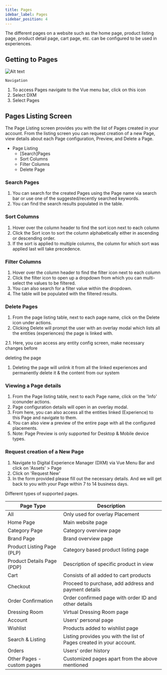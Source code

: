 ```yaml
---
title: Pages
idebar_label: Pages
sidebar_position: 4
---
```


<head>
  <title> Pages </title>
  <meta
    name="description"
    content="Ionic Platform service can be used to get information about your current device. With this information you can completely customize your app to fit any device."
  />
</head>

The different pages on a website such as the home page, product listing page, product detail page, cart page, etc. can be configured to be used in experiences.

## Getting to Pages

![Alt text](https://d1r1e7xjkfj7nz.cloudfront.net/page1.png 'a title')

`Navigation`

1. To access Pages navigate to the Vue menu bar, click on this icon
2. Select DXM
3. Select Pages

## Pages Listing Screen

The Page Listing screen provides you with the list of Pages created in your account. From the listing screen you can request creation of a new Page, view details about each Page configuration, Preview, and Delete a Page.

- Page Listing
  - [Search]Pages
  - Sort Columns
  - Filter Columns
  - Delete Page

### Search Pages

1. You can search for the created Pages using the Page name via search bar or use one of the suggested/recently searched keywords.
2. You can find the search results populated in the table.

### Sort Columns

1. Hover over the column header to find the sort icon next to each column
2. Click the Sort icon to sort the column alphabetically either in ascending or descending order.
3. If the sort is applied to multiple columns, the column for which sort was applied last will take precedence.

### Filter Columns

1. Hover over the column header to find the filter icon next to each column
2. Click the filter icon to open up a dropdown from which you can multi-select the values to be filtered.
3. You can also search for a filter value within the dropdown.
4. The table will be populated with the filtered results.

### Delete Pages

1. From the page listing table, next to each page name, click on the Delete icon under actions.
2. Clicking Delete will prompt the user with an overlay modal which lists all the entities (experiences) the page is linked with.

2.1. Here, you can access any entity config screen, make necessary changes before

deleting the page

1. Deleting the page will unlink it from all the linked experiences and permanently delete it & the content from our system

### Viewing a Page details

1. From the Page listing table, next to each Page name, click on the 'Info' iconunder actions.
2. Page configuration details will open in an overlay modal.
3. From here, you can also access all the entities linked (Experience) to this Page and navigate to them.
4. You can also view a preview of the entire page with all the configured placements.
5. Note: Page Preview is only supported for Desktop & Mobile device types.

### Request creation of a New Page

1. Navigate to Digital Experience Manager (DXM) via Vue Menu Bar and click on 'Assets' \> Page
2. Click on 'Request New'
3. In the form provided please fill out the necessary details. And we will get back to you with your Page within 7 to 14 business days.

Different types of supported pages.

| **Page Type**              | **Description**                                                      |
| -------------------------- | -------------------------------------------------------------------- |
| All                        | Only used for overlay Placement                                      |
| Home Page                  | Main website page                                                    |
| Category Page              | Category overview page                                               |
| Brand Page                 | Brand overview page                                                  |
| Product Listing Page (PLP) | Category based product listing page                                  |
| Product Details Page (PDP) | Description of specific product in view                              |
| Cart                       | Consists of all added to cart products                               |
| Checkout                   | Proceed to purchase, add address and payment details                 |
| Order Confirmation         | Order confirmed page with order ID and other details                 |
| Dressing Room              | Virtual Dressing Room page                                           |
| Account                    | Users' personal page                                                 |
| Wishlist                   | Products added to wishlist page                                      |
| Search & Listing           | Listing provides you with the list of Pages created in your account. |
| Orders                     | Users' order history                                                 |
| Other Pages - custom pages | Customized pages apart from the above mentioned                      |
